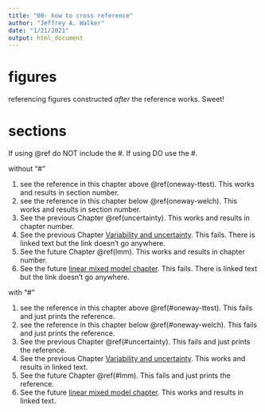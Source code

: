 ```yaml
---
title: "00- how to cross reference"
author: "Jeffrey A. Walker"
date: "1/21/2021"
output: html_document
---
```


# figures

referencing figures constructed *after* the reference works. Sweet!

# sections

If using \@ref do NOT include the #. If using []() DO use the #.

without "#"

1. see the reference in this chapter above \@ref(oneway-ttest). This works and results in section number.
2. see the reference in this chapter below \@ref(oneway-welch). This works and results in section number.
3. See the previous Chapter \@ref(uncertainty). This works and results in chapter number.
4. See the previous Chapter [Variability and uncertainty](uncertainty). This fails. There is linked text but the link doesn't go anywhere.
5. See the future Chapter \@ref(lmm). This works and results in chapter number.
6. See the future [linear mixed model chapter](lmm). This fails. There is linked text but the link doesn't go anywhere.

with "#"

1. see the reference in this chapter above \@ref(#oneway-ttest). This fails and just prints the reference.
2. see the reference in this chapter below \@ref(#oneway-welch). This fails and just prints the reference.
3. See the previous Chapter \@ref(#uncertainty). This fails and just prints the reference.
4. See the previous Chapter [Variability and uncertainty](#uncertainty). This works and results in linked text.
5. See the future Chapter \@ref(#lmm). This fails and just prints the reference.
6. See the future [linear mixed model chapter](#lmm). This works and results in linked text.

